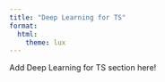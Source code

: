 ```yaml
---
title: "Deep Learning for TS"
format: 
  html:
    theme: lux
---
```


Add Deep Learning for TS section here!
